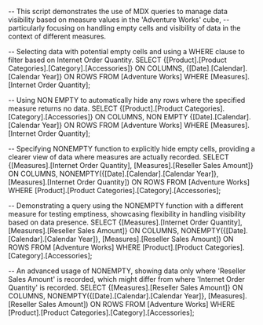 -- This script demonstrates the use of MDX queries to manage data visibility based on measure values in the 'Adventure Works' cube,
-- particularly focusing on handling empty cells and visibility of data in the context of different measures.

-- Selecting data with potential empty cells and using a WHERE clause to filter based on Internet Order Quantity.
SELECT
    {[Product].[Product Categories].[Category].[Accessories]} ON COLUMNS,
    {[Date].[Calendar].[Calendar Year]} ON ROWS
FROM
    [Adventure Works]
WHERE
    [Measures].[Internet Order Quantity];

-- Using NON EMPTY to automatically hide any rows where the specified measure returns no data.
SELECT
    {[Product].[Product Categories].[Category].[Accessories]} ON COLUMNS,
    NON EMPTY {[Date].[Calendar].[Calendar Year]} ON ROWS
FROM
    [Adventure Works]
WHERE
    [Measures].[Internet Order Quantity];

-- Specifying NONEMPTY function to explicitly hide empty cells, providing a clearer view of data where measures are actually recorded.
SELECT
    {[Measures].[Internet Order Quantity], [Measures].[Reseller Sales Amount]} ON COLUMNS,
    NONEMPTY({[Date].[Calendar].[Calendar Year]}, [Measures].[Internet Order Quantity]) ON ROWS
FROM
    [Adventure Works]
WHERE
    [Product].[Product Categories].[Category].[Accessories];

-- Demonstrating a query using the NONEMPTY function with a different measure for testing emptiness, showcasing flexibility in handling visibility based on data presence.
SELECT
    {[Measures].[Internet Order Quantity], [Measures].[Reseller Sales Amount]} ON COLUMNS,
    NONEMPTY({[Date].[Calendar].[Calendar Year]}, [Measures].[Reseller Sales Amount]) ON ROWS
FROM
    [Adventure Works]
WHERE
    [Product].[Product Categories].[Category].[Accessories];

-- An advanced usage of NONEMPTY, showing data only where 'Reseller Sales Amount' is recorded, which might differ from where 'Internet Order Quantity' is recorded.
SELECT
    {[Measures].[Reseller Sales Amount]} ON COLUMNS,
    NONEMPTY({[Date].[Calendar].[Calendar Year]}, [Measures].[Reseller Sales Amount]) ON ROWS
FROM
    [Adventure Works]
WHERE
    [Product].[Product Categories].[Category].[Accessories];
